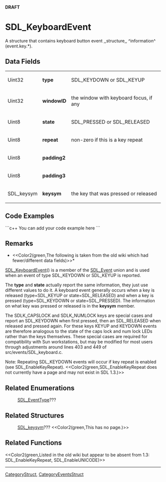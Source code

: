 <!-- pragma section-numbers off -->
<!-- pragma disable-camelcase -->
'''DRAFT'''

= SDL_KeyboardEvent =
A structure that contains keyboard button event ,,structure,, ^information^ (event.key.*).


== Data Fields ==
{|
|Uint32
|'''type'''
|SDL_KEYDOWN or SDL_KEYUP
|-
|Uint32
|'''windowID'''
|the window with keyboard focus, if any
|-
|Uint8
|'''state'''
|SDL_PRESSED or SDL_RELEASED
|-
|Uint8
|'''repeat'''
|non-zero if this is a key repeat
|-
|Uint8
|'''padding2'''
|
|-
|Uint8
|'''padding3'''
|
|-
|SDL_keysym
|'''keysym'''
|the key that was pressed or released
|}

== Code Examples ==
```c++
You can add your code example here
```

== Remarks ==
*<<Color2(green,The following is taken from the old wiki which had fewer/different data fields)>>*

[[SDL_KeyboardEvent]]() is a member of the [[SDL_Event]] union and is used when an event of type SDL_KEYDOWN or SDL_KEYUP is reported.

The '''type''' and '''state''' actually report the same information, they just use different values to do it. A keyboard event generally occurs when a key is released (type=SDL_KEYUP or state=SDL_RELEASED) and when a key is pressed (type=SDL_KEYDOWN or state=SDL_PRESSED). The information on what key was pressed or released is in the '''keysym''' member.

The SDLK_CAPSLOCK and SDLK_NUMLOCK keys are special cases and report an SDL_KEYDOWN when first pressed, then an SDL_RELEASED when released and pressed again. For these keys KEYUP and KEYDOWN events are therefore analogous to the state of the caps lock and num lock LEDs rather than the keys themselves. These special cases are required for compatibility with Sun workstations, but may be modified for most users through adjustments around lines 403 and 449 of src/events/SDL_keyboard.c.

Note: Repeating SDL_KEYDOWN events will occur if key repeat is enabled (see SDL_EnableKeyRepeat).  <<Color2(green,SDL_EnableKeyRepeat does not currently have a page and may not exist in SDL 1.3.)>>

== Related Enumerations ==
:[[SDL_EventType]]???

== Related Structures ==
:[[SDL_keysym]]???  <<Color2(green,This has no page.)>>

== Related Functions ==
<<Color2(green,Listed in the old wiki but appear to be absent from 1.3: SDL_EnableKeyRepeat, SDL_EnableUNICODE)>>

----
[[CategoryStruct]], [[CategoryEventsStruct]]
